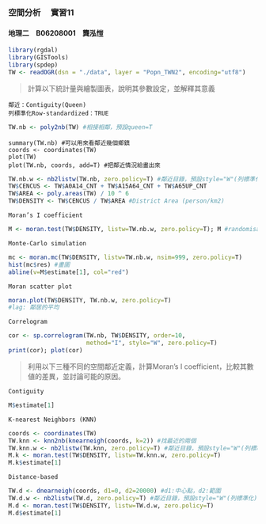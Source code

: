 ### 空間分析　 實習11    
#### 地理二　B06208001　龔泓愷   

```r
library(rgdal)
library(GISTools)
library(spdep)
TW <- readOGR(dsn = "./data", layer = "Popn_TWN2", encoding="utf8")
```

> 計算以下統計量與繪製圖表，說明其參數設定，並解釋其意義

    鄰近：Contiguity(Queen)
    列標準化Row-standardized：TRUE

```r
TW.nb <- poly2nb(TW) #相接相鄰，預設queen=T
```

    summary(TW.nb) #可以用來看鄰近幾個鄉鎮
    coords <- coordinates(TW)
    plot(TW)
    plot(TW.nb, coords, add=T) #把鄰近情況給畫出來

```r
TW.nb.w <- nb2listw(TW.nb, zero.policy=T) #鄰近目錄，預設style="W"(列標準化)
TW$CENCUS <- TW$A0A14_CNT + TW$A15A64_CNT + TW$A65UP_CNT
TW$AREA <- poly.areas(TW) / 10 ^ 6 
TW$DENSITY <- TW$CENCUS / TW$AREA #District Area (person/km2)
```

    Moran’s I coefficient
    
```r
M <- moran.test(TW$DENSITY, listw=TW.nb.w, zero.policy=T); M #randomisation #人口密度，listw:空間權重，zero:孤立點處理方式
```

    Monte-Carlo simulation
    
```r
mc <- moran.mc(TW$DENSITY, listw=TW.nb.w, nsim=999, zero.policy=T)
hist(mc$res) #畫圖
abline(v=M$estimate[1], col="red")
```

    Moran scatter plot
    
```r
moran.plot(TW$DENSITY, TW.nb.w, zero.policy=T)
#lag: 鄰居的平均
```

    Correlogram

```r
cor <- sp.correlogram(TW.nb, TW$DENSITY, order=10, 
                      method="I", style="W", zero.policy=T)
print(cor); plot(cor)
```

> 利用以下三種不同的空間鄰近定義，計算Moran’s I coefficient，比較其數値的差異，並討論可能的原因。


    Contiguity

```r
M$estimate[1]
```

    K-nearest Neighbors (KNN)

```r
coords <- coordinates(TW)
TW.knn <- knn2nb(knearneigh(coords, k=2)) #找最近的兩個
TW.knn.w <- nb2listw(TW.knn, zero.policy=T) #鄰近目錄，預設style="W"(列標準化)
M.k <- moran.test(TW$DENSITY, listw=TW.knn.w, zero.policy=T)
M.k$estimate[1]
```

    Distance-based
    
```r
TW.d <- dnearneigh(coords, d1=0, d2=20000) #d1:中心點，d2:範圍
TW.d.w <- nb2listw(TW.d, zero.policy=T) #鄰近目錄，預設style="W"(列標準化)
M.d <- moran.test(TW$DENSITY, listw=TW.d.w, zero.policy=T)
M.d$estimate[1]
```
